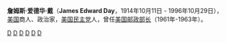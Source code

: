 {{Infobox Officeholder
|name                = 詹姆斯·爱德华·戴<br/>James Edward Day
|image               = J. Edward Day 1961.jpg
|imagesize           = 
|smallimage          = 
|caption             = 1961
|order               = 
|office              = 美国邮政部长
|term_start          = 1961年
|term_end            = 1963年
|vicepresident       = 
|viceprimeminister   = 
|president           = [[约翰·F·肯尼迪|约翰·F·肯尼迪]]
|predecessor         = [[阿瑟·埃尔斯沃思·萨默菲尔德|阿瑟·埃尔斯沃思·萨默菲尔德]]
|successor           = [[约翰·A·格罗诺斯基|约翰·A·格罗诺斯基]]
|birth_date          = {{birth date|mf=yes|1914|10|11}}
|birth_place         = [[伊利诺伊州|伊利诺伊州]][[杰克逊维尔_(伊利诺伊州)|杰克逊维尔]]
|death_date          = {{death date and age|1996|10|29|1914|10|11}}
|death_place         = 
|constituency        = 
|party               = [[美国民主党|美国民主党]]
|spouse              = 
|alma_mater          = [[芝加哥大学|芝加哥大学]]<br/>[[哈佛商学院|哈佛商学院]]
|religion            = 
}}
'''詹姆斯·爱德华·戴'''（'''James Edward Day'''，1914年10月11日 - 1996年10月29日），[[美国|美国]]商人、政治家，[[美国民主党|美国民主党]]人，曾任[[美国邮政部长|美国邮政部长]]（1961年-1963年）。
{{start box}}
{{succession box|[[阿瑟·埃尔斯沃思·萨默菲尔德|阿瑟·埃尔斯沃思·萨默菲尔德]]|[[约翰·A·格罗诺斯基|约翰·A·格罗诺斯基]]|[[美国邮政部长|美国邮政部长]]|1961年 - 1963年}}
{{end box}}

{{John F. Kennedy cabinet}}
{{Authority control}}
{{US-poli-bio-stub}}

[[Category:1914年出生|D]]
[[Category:1996年逝世|D]]
[[Category:美国邮政部长|D]]
[[Category:20世纪美国律师|D]]
[[Category:芝加哥大學校友|D]]
[[Category:哈佛大學校友|D]]